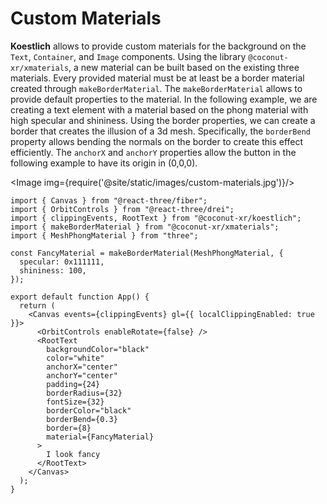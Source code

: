 
# Custom Materials

**Koestlich** allows to provide custom materials for the background on the `Text`, `Container`, and `Image` components. Using the library `@coconut-xr/xmaterials`, a new material can be built based on the existing three materials. Every provided material must be at least be a border material created through `makeBorderMaterial`. The `makeBorderMaterial` allows to provide default properties to the material. In the following example, we are creating a text element with a material based on the phong material with high specular and shininess. Using the border properties, we can create a border that creates the illusion of a 3d mesh. Specifically, the `borderBend` property allows bending the normals on the border to create this effect efficiently. The `anchorX` and `anchorY` properties allow the button in the following example to have its origin in (0,0,0).

<CodesandboxEmbed path="koestlich-custom-materials-vchy5l"/>

<Image img={require('@site/static/images/custom-materials.jpg')}/>

```tsx
import { Canvas } from "@react-three/fiber";
import { OrbitControls } from "@react-three/drei";
import { clippingEvents, RootText } from "@coconut-xr/koestlich";
import { makeBorderMaterial } from "@coconut-xr/xmaterials";
import { MeshPhongMaterial } from "three";

const FancyMaterial = makeBorderMaterial(MeshPhongMaterial, {
  specular: 0x111111,
  shininess: 100,
});

export default function App() {
  return (
    <Canvas events={clippingEvents} gl={{ localClippingEnabled: true }}>
      <OrbitControls enableRotate={false} />
      <RootText
        backgroundColor="black"
        color="white"
        anchorX="center"
        anchorY="center"
        padding={24}
        borderRadius={32}
        fontSize={32}
        borderColor="black"
        borderBend={0.3}
        border={8}
        material={FancyMaterial}
      >
        I look fancy
      </RootText>
    </Canvas>
  );
}
```
